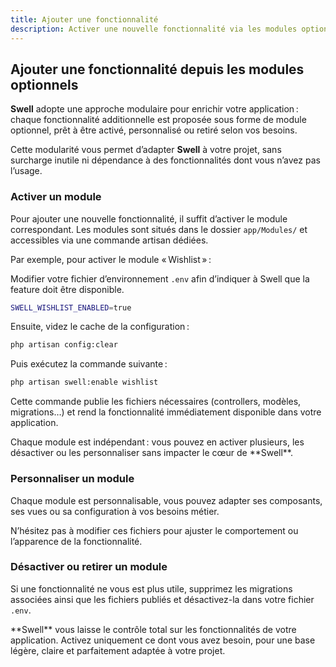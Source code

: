 ```yaml
---
title: Ajouter une fonctionnalité
description: Activer une nouvelle fonctionnalité via les modules optionnels de Swell.
---
```


## Ajouter une fonctionnalité depuis les modules optionnels

**Swell** adopte une approche modulaire pour enrichir votre application : 
chaque fonctionnalité additionnelle est proposée sous forme de module optionnel, prêt à être activé, personnalisé ou retiré selon vos besoins.

Cette modularité vous permet d’adapter **Swell** à votre projet, sans surcharge inutile ni dépendance à des fonctionnalités dont vous n’avez pas l’usage.

### Activer un module

Pour ajouter une nouvelle fonctionnalité, il suffit d’activer le module correspondant. 
Les modules sont situés dans le dossier `app/Modules/` et accessibles via une commande artisan dédiées.

Par exemple, pour activer le module « Wishlist » :

Modifier votre fichier d’environnement `.env` afin d’indiquer à Swell que la feature doit être disponible. 

```bash
SWELL_WISHLIST_ENABLED=true
```

Ensuite, videz le cache de la configuration :

```bash
php artisan config:clear
```

Puis exécutez la commande suivante :

```bash
php artisan swell:enable wishlist
```

Cette commande publie les fichiers nécessaires (controllers, modèles, migrations…) et rend la fonctionnalité immédiatement disponible dans votre application.

<Callout>
    Chaque module est indépendant : vous pouvez en activer plusieurs, les désactiver ou les personnaliser sans impacter le cœur de **Swell**.
</Callout>

### Personnaliser un module

Chaque module est personnalisable, vous pouvez adapter ses composants, ses vues ou sa configuration à vos besoins métier. 

N’hésitez pas à modifier ces fichiers pour ajuster le comportement ou l’apparence de la fonctionnalité.

### Désactiver ou retirer un module

Si une fonctionnalité ne vous est plus utile, supprimez les migrations associées ainsi que les fichiers publiés et désactivez-la dans votre fichier `.env`.

<Callout>
    **Swell** vous laisse le contrôle total sur les fonctionnalités de votre application. Activez uniquement ce dont vous avez besoin, pour une base légère, claire et parfaitement adaptée à votre projet.
</Callout>

